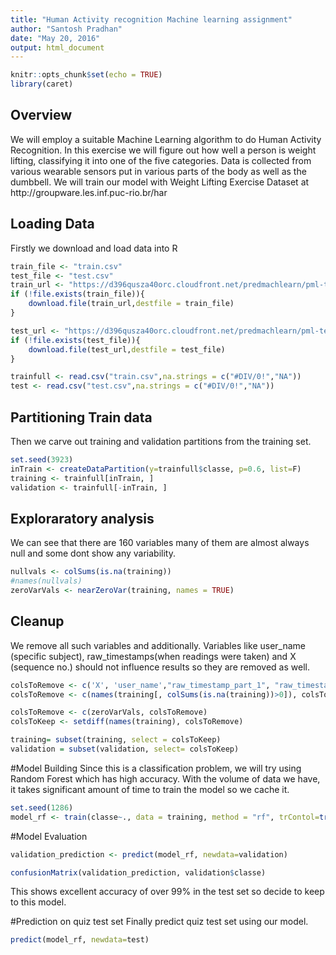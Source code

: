 ```yaml
---
title: "Human Activity recognition Machine learning assignment"
author: "Santosh Pradhan"
date: "May 20, 2016"
output: html_document
---
```


```r
knitr::opts_chunk$set(echo = TRUE)
library(caret)
```
## Overview
We will employ a suitable Machine Learning algorithm to do Human Activity Recognition. In this exercise we will figure out how well a person is weight lifting, classifying it into one of the five categories. Data is collected from various wearable sensors put in various parts of the body as well as the dumbbell. We will train our model with Weight Lifting Exercise Dataset at http://groupware.les.inf.puc-rio.br/har  

## Loading Data
Firstly we download and load data into R 
```r
train_file <- "train.csv"
test_file <- "test.csv" 
train_url <- "https://d396qusza40orc.cloudfront.net/predmachlearn/pml-training.csv"
if (!file.exists(train_file)){
    download.file(train_url,destfile = train_file)    
}

test_url <- "https://d396qusza40orc.cloudfront.net/predmachlearn/pml-testing.csv"
if (!file.exists(test_file)){
    download.file(test_url,destfile = test_file)  
}

trainfull <- read.csv("train.csv",na.strings = c("#DIV/0!","NA"))
test <- read.csv("test.csv",na.strings = c("#DIV/0!","NA"))
```

## Partitioning Train data
Then we carve out training and validation partitions from the training set. 
```r
set.seed(3923)
inTrain <- createDataPartition(y=trainfull$classe, p=0.6, list=F)
training <- trainfull[inTrain, ]
validation <- trainfull[-inTrain, ]
```


## Exploraratory analysis  
We can see that there are 160 variables many of them are almost always null and some dont show any variability.
```r
nullvals <- colSums(is.na(training))
#names(nullvals)
zeroVarVals <- nearZeroVar(training, names = TRUE)
```

## Cleanup
We remove all such variables and additionally. Variables like user_name (specific subject), raw_timestamps(when readings were taken) and X (sequence no.) should not influence results so they are removed as well.   
```r

colsToRemove <- c('X', 'user_name',"raw_timestamp_part_1", "raw_timestamp_part_2", "cvtd_timestamp")
colsToRemove <- c(names(training[, colSums(is.na(training))>0]), colsToRemove)

colsToRemove <- c(zeroVarVals, colsToRemove)
colsToKeep <- setdiff(names(training), colsToRemove)

training= subset(training, select = colsToKeep)
validation = subset(validation, select= colsToKeep)
```

#Model Building
Since this is a classification problem, we will try using Random Forest which has high accuracy. With the volume of data we have, it takes significant amount of time to train the model so we cache it.
```r
set.seed(1286)
model_rf <- train(classe~., data = training, method = "rf", trContol=trainControl(method="cv", number=5, allowParallel=T))
```

#Model Evaluation
```r
validation_prediction <- predict(model_rf, newdata=validation)

confusionMatrix(validation_prediction, validation$classe)
```
This shows excellent accuracy of over 99% in the test set so decide to keep to this model.

#Prediction on quiz test set
Finally predict quiz test set using our model.
```r
predict(model_rf, newdata=test)

```

